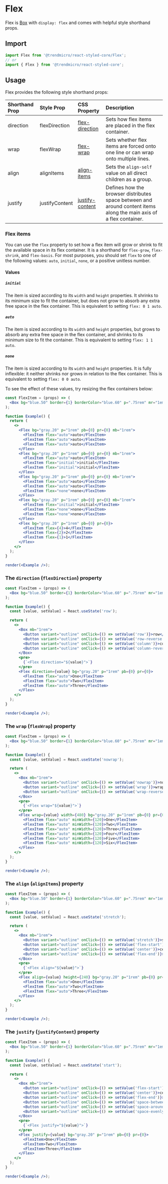 # Flex

Flex is [Box](./box) with `display: flex` and comes with helpful style shorthand props.

## Import

```js
import Flex from '@trendmicro/react-styled-core/Flex';
// or
import { Flex } from '@trendmicro/react-styled-core';
```

## Usage

Flex provides the following style shorthand props:

| Shorthand Prop | Style Prop | CSS Property | Description |
| :------------- | :--------- | :----------- | :---------- |
| direction | flexDirection | [flex-direction](https://developer.mozilla.org/en-US/docs/Web/CSS/flex-direction) | Sets how flex items are placed in the flex container. |
| wrap | flexWrap | [flex-wrap](https://developer.mozilla.org/en-US/docs/Web/CSS/flex-wrap) | Sets whether flex items are forced onto one line or can wrap onto multiple lines. |
| align | alignItems | [align-items](https://developer.mozilla.org/en-US/docs/Web/CSS/align-items) | Sets the `align-self` value on all direct children as a group. |
| justify | justifyContent | [justify-content](https://developer.mozilla.org/en-US/docs/Web/CSS/justify-content) | Defines how the browser distributes space between and around content items along the main axis of a flex container. |

### Flex items

You can use the `flex` property to set how a flex item will grow or shrink to fit the available space in its flex container. It is a shorthand for `flex-grow`, `flex-shrink`, and `flex-basis`. For most purposes, you should set `flex` to one of the following values: `auto`, `initial`, `none`, or a positive unitless number.

#### Values

##### `initial`
The item is sized according to its `width` and `height` properties. It shrinks to its minimum size to fit the container, but does not grow to absorb any extra free space in the flex container. This is equivalent to setting `flex: 0 1 auto`.

##### `auto`
The item is sized according to its `width` and `height` properties, but grows to absorb any extra free space in the flex container, and shrinks to its minimum size to fit the container. This is equivalent to setting `flex: 1 1 auto`.

##### `none`
The item is sized according to its `width` and `height` properties. It is fully inflexible: it neither shrinks nor grows in relation to the flex container. This is equivalent to setting `flex: 0 0 auto`.

To see the effect of these values, try resizing the flex containers below:

```jsx noInline
const FlexItem = (props) => (
  <Box bg="blue.50" border={1} borderColor="blue.60" p=".75rem" mr="1em" mb="1rem" {...props} />
);

function Example() {
  return (
    <>
      <Flex bg="gray.20" p="1rem" pb={0} pr={0} mb="1rem">
        <FlexItem flex="auto">auto</FlexItem>
        <FlexItem flex="auto">auto</FlexItem>
        <FlexItem flex="auto">auto</FlexItem>
      </Flex>
      <Flex bg="gray.20" p="1rem" pb={0} pr={0} mb="1rem">
        <FlexItem flex="auto">auto</FlexItem>
        <FlexItem flex="initial">initial</FlexItem>
        <FlexItem flex="initial">initial</FlexItem>
      </Flex>
      <Flex bg="gray.20" p="1rem" pb={0} pr={0} mb="1rem">
        <FlexItem flex="auto">auto</FlexItem>
        <FlexItem flex="auto">auto</FlexItem>
        <FlexItem flex="none">none</FlexItem>
      </Flex>
      <Flex bg="gray.20" p="1rem" pb={0} pr={0} mb="1rem">
        <FlexItem flex="initial">initial</FlexItem>
        <FlexItem flex="none">none</FlexItem>
        <FlexItem flex="none">none</FlexItem>
      </Flex>
      <Flex bg="gray.20" p="1rem" pb={0} pr={0}>
        <FlexItem flex={4}>4</FlexItem>
        <FlexItem flex={2}>2</FlexItem>
        <FlexItem flex={1}>1</FlexItem>
      </Flex>
    </>
  );
}

render(<Example />);
```

### The `direction` (`flexDirection`) property

```jsx noInline
const FlexItem = (props) => (
  <Box bg="blue.50" border={1} borderColor="blue.60" p=".75rem" mr="1em" mb="1rem" {...props} />
);

function Example() {
  const [value, setValue] = React.useState('row');

  return (
    <>
      <Box mb="1rem">
        <Button variant="outline" onClick={() => setValue('row')}>row</Button>
        <Button variant="outline" onClick={() => setValue('row-reverse')}>row-reverse</Button>
        <Button variant="outline" onClick={() => setValue('column')}>column</Button>
        <Button variant="outline" onClick={() => setValue('column-reverse')}>column-reverse</Button>
      </Box>
      <pre>
        {`<Flex direction="${value}">`}
      </pre>
      <Flex direction={value} bg="gray.20" p="1rem" pb={0} pr={0}>
        <FlexItem flex="auto">One</FlexItem>
        <FlexItem flex="auto">Two</FlexItem>
        <FlexItem flex="auto">Three</FlexItem>
      </Flex>
    </>
  );
}

render(<Example />);
```

### The `wrap` (`flexWrap`) property

```jsx noInline
const FlexItem = (props) => (
  <Box bg="blue.50" border={1} borderColor="blue.60" p=".75rem" mr="1em" mb="1rem" {...props} />
);

function Example() {
  const [value, setValue] = React.useState('nowrap');

  return (
    <>
      <Box mb="1rem">
        <Button variant="outline" onClick={() => setValue('nowrap')}>nowrap</Button>
        <Button variant="outline" onClick={() => setValue('wrap')}>wrap</Button>
        <Button variant="outline" onClick={() => setValue('wrap-reverse')}>wrap-reverse</Button>
      </Box>
      <pre>
        {`<Flex wrap="${value}">`}
      </pre>
      <Flex wrap={value} width={480} bg="gray.20" p="1rem" pb={0} pr={0}>
        <FlexItem flex="auto" minWidth={120}>One</FlexItem>
        <FlexItem flex="auto" minWidth={120}>Two</FlexItem>
        <FlexItem flex="auto" minWidth={120}>Three</FlexItem>
        <FlexItem flex="auto" minWidth={120}>Four</FlexItem>
        <FlexItem flex="auto" minWidth={120}>Five</FlexItem>
        <FlexItem flex="auto" minWidth={120}>Six</FlexItem>
      </Flex>
    </>
  );
}

render(<Example />);
```

### The `align` (`alignItems`) property

```jsx noInline
const FlexItem = (props) => (
  <Box bg="blue.50" border={1} borderColor="blue.60" p=".75rem" mr="1em" mb="1rem" {...props} />
);

function Example() {
  const [value, setValue] = React.useState('stretch');

  return (
    <>
      <Box mb="1rem">
        <Button variant="outline" onClick={() => setValue('stretch')}>stretch</Button>
        <Button variant="outline" onClick={() => setValue('flex-start')}>flex-start</Button>
        <Button variant="outline" onClick={() => setValue('center')}>center</Button>
        <Button variant="outline" onClick={() => setValue('flex-end')}>flex-end</Button>
      </Box>
      <pre>
        {`<Flex align="${value}">`}
      </pre>
      <Flex align={value} height={240} bg="gray.20" p="1rem" pb={0} pr={0}>
        <FlexItem flex="auto">One</FlexItem>
        <FlexItem flex="auto">Two</FlexItem>
        <FlexItem flex="auto">Three</FlexItem>
      </Flex>
    </>
  );
}

render(<Example />);
```

### The `justify` (`justifyContent`) property

```jsx noInline
const FlexItem = (props) => (
  <Box bg="blue.50" border={1} borderColor="blue.60" p=".75rem" mr="1em" mb="1rem" {...props} />
);

function Example() {
  const [value, setValue] = React.useState('start');

  return (
    <>
      <Box mb="1rem">
        <Button variant="outline" onClick={() => setValue('flex-start')}>flex-start</Button>
        <Button variant="outline" onClick={() => setValue('center')}>center</Button>
        <Button variant="outline" onClick={() => setValue('flex-end')}>flex-end</Button>
        <Button variant="outline" onClick={() => setValue('space-between')}>space-between</Button>
        <Button variant="outline" onClick={() => setValue('space-around')}>space-around</Button>
        <Button variant="outline" onClick={() => setValue('space-evenly')}>space-evenly</Button>
      </Box>
      <pre>
        {`<Flex justify="${value}">`}
      </pre>
      <Flex justify={value} bg="gray.20" p="1rem" pb={0} pr={0}>
        <FlexItem>One</FlexItem>
        <FlexItem>Two</FlexItem>
        <FlexItem>Three</FlexItem>
      </Flex>
    </>
  );
}

render(<Example />);
```
